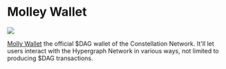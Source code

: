 
# Molley Wallet

<p style={{"text-align": "center"}}>
   <img src="/img/showcase/mollywallet.webp"/><br/>
</p>

[Molly Wallet](https://github.com/grvlle/constellation_wallet/) the official $DAG wallet of the Constellation Network. It'll let users interact with the Hypergraph Network in various ways, not limited to producing $DAG transactions.

